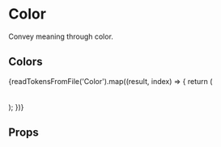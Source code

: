 
<Meta title="Presenters/Color" component={Color} />

# Color

Convey meaning through color.

## Colors

<div>
  {readTokensFromFile('Color').map((result, index) => {
    return (
      <div key={index}>
        <Color name={result.declaration} value={result.value}></Color>
        <br></br>
      </div>
    );
  })}
</div>

## Props

<Props of={Color} />
